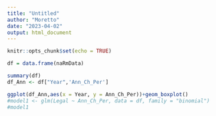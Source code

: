 ```yaml
---
title: "Untitled"
author: "Moretto"
date: "2023-04-02"
output: html_document
---
```


```r
knitr::opts_chunk$set(echo = TRUE)
```

```r
df = data.frame(naRmData)

summary(df)
df_Ann <- df["Year",'Ann_Ch_Per']

ggplot(df_Ann,aes(x = Year, y = Ann_Ch_Per))+geom_boxplot()
#model1 <- glm(Legal ~ Ann_Ch_Per, data = df, family = "binomial")
#model1
```

